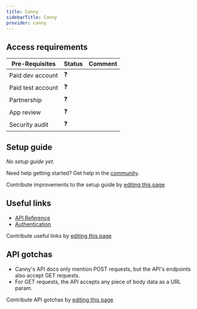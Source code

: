```yaml
---
title: Canny
sidebarTitle: Canny
provider: canny
---
```




<Overview />
<PreBuiltTooling provider={providers[pageMetadata.provider]} />
<PreBuiltUseCases />

## Access requirements
| Pre-Requisites | Status | Comment|
| - | - | - |
| Paid dev account | ❓ |  |
| Paid test account | ❓ |  |
| Partnership | ❓ | |
| App review | ❓ |  |
| Security audit | ❓ | |


## Setup guide

_No setup guide yet._

<Tip>Need help getting started? Get help in the [community](https://nango.dev/slack).</Tip>

<Note>Contribute improvements to the setup guide by [editing this page](https://github.com/nangohq/nango/tree/master/docs-v2/integrations/all/canny.mdx)</Note>


## Useful links

-   [API Reference](https://developers.canny.io/api-reference)
-   [Authentication](https://developers.canny.io/api-reference#authentication)

<Note>Contribute useful links by [editing this page](https://github.com/nangohq/nango/tree/master/docs-v2/integrations/all/canny.mdx)</Note>

## API gotchas

- Canny's API docs only mention POST requests, but the API's endpoints also accept GET requests.
- For GET requests, the API accepts any piece of body data as a URL param.

<Note>Contribute API gotchas by [editing this page](https://github.com/nangohq/nango/tree/master/docs-v2/integrations/all/canny.mdx)</Note>
